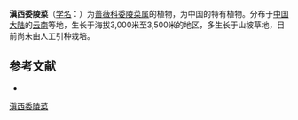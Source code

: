 {{Speciesbox
| name = 滇西委陵菜
| status = 
| status_system = 
| image =
| genus = Potentilla
| species = delavayi
| authority = Franch.
}}

'''滇西委陵菜'''（[[学名|学名]]：{{lang|la|''Potentilla delavayi''}}）为[[蔷薇科|蔷薇科]][[委陵菜属|委陵菜属]]的植物，为中国的特有植物。分布于[[中国大陆|中国大陆]]的[[云南|云南]]等地，生长于海拔3,000米至3,500米的地区，多生长于山坡草地，目前尚未由人工引种栽培。

== 参考文献 ==
<div class="references-small">
* {{cite web| url =http://www.bioinfo.cn/db05/KmzwSpecies.php?action=view&id=19152| title =滇西委陵菜| work =《中国高等植物数据库全库》| publisher =中国科学院微生物研究所| author =昆明植物研究所| accessdate =2009-02-25| deadurl =yes| archiveurl =https://web.archive.org/web/20160305044254/http://www.bioinfo.cn/db05/KmzwSpecies.php?action=view&id=19152| archivedate =2016-03-05}}
</div>
{{Taxonbar|from=Q15228565}}

[[Category:委陵菜属|滇西委陵菜]]


{{植物小作品}}